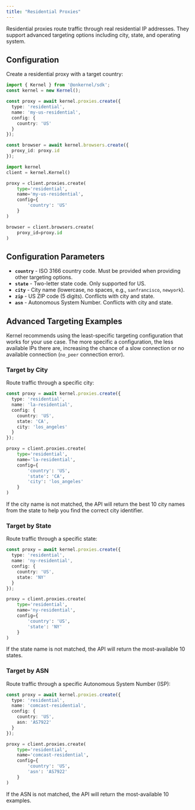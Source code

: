```yaml
---
title: "Residential Proxies"
---
```


Residential proxies route traffic through real residential IP addresses. They support advanced targeting options including city, state, and operating system.

## Configuration

Create a residential proxy with a target country:

<CodeGroup>

```typescript Typescript/Javascript
import { Kernel } from '@onkernel/sdk';
const kernel = new Kernel();

const proxy = await kernel.proxies.create({
  type: 'residential',
  name: 'my-us-residential',
  config: {
    country: 'US'
  }
});

const browser = await kernel.browsers.create({
  proxy_id: proxy.id
});
```

```Python Python
import kernel
client = kernel.Kernel()

proxy = client.proxies.create(
    type='residential',
    name='my-us-residential',
    config={
        'country': 'US'
    }
)

browser = client.browsers.create(
    proxy_id=proxy.id
)
```

</CodeGroup>

## Configuration Parameters

- **`country`** - ISO 3166 country code. Must be provided when providing other targeting options.
- **`state`** - Two-letter state code. Only supported for US.
- **`city`** - City name (lowercase, no spaces, e.g., `sanfrancisco`, `newyork`).
- **`zip`** - US ZIP code (5 digits). Conflicts with city and state.
- **`asn`** - Autonomous System Number. Conflicts with city and state.

## Advanced Targeting Examples

Kernel recommends using the least-specific targeting configuration that works for your use case. The more specific a configuration, the less available IPs there are, increasing the chance of a slow connection or no available connection (`no_peer` connection error).

### Target by City

Route traffic through a specific city:

<CodeGroup>

```typescript Typescript/Javascript
const proxy = await kernel.proxies.create({
  type: 'residential',
  name: 'la-residential',
  config: {
    country: 'US',
    state: 'CA',
    city: 'los_angeles'
  }
});
```

```Python Python
proxy = client.proxies.create(
    type='residential',
    name='la-residential',
    config={
        'country': 'US',
        'state': 'CA',
        'city': 'los_angeles'
    }
)
```

</CodeGroup>

<Note>
If the city name is not matched, the API will return the best 10 city names from the state to help you find the correct city identifier.
</Note>

### Target by State

Route traffic through a specific state:

<CodeGroup>

```typescript Typescript/Javascript
const proxy = await kernel.proxies.create({
  type: 'residential',
  name: 'ny-residential',
  config: {
    country: 'US',
    state: 'NY'
  }
});
```

```Python Python
proxy = client.proxies.create(
    type='residential',
    name='ny-residential',
    config={
        'country': 'US',
        'state': 'NY'
    }
)
```

</CodeGroup>

<Note>
If the state name is not matched, the API will return the most-available 10 states.
</Note>

### Target by ASN

Route traffic through a specific Autonomous System Number (ISP):

<CodeGroup>

```typescript Typescript/Javascript
const proxy = await kernel.proxies.create({
  type: 'residential',
  name: 'comcast-residential',
  config: {
    country: 'US',
    asn: 'AS7922'
  }
});
```

```Python Python
proxy = client.proxies.create(
    type='residential',
    name='comcast-residential',
    config={
        'country': 'US',
        'asn': 'AS7922'
    }
)
```

</CodeGroup>

<Note>
If the ASN is not matched, the API will return the most-available 10 examples.
</Note>
